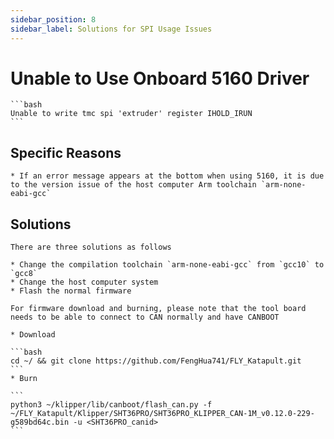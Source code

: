 ```yaml
---
sidebar_position: 8
sidebar_label: Solutions for SPI Usage Issues
---
```


# Unable to Use Onboard 5160 Driver

    ```bash
    Unable to write tmc spi 'extruder' register IHOLD_IRUN
    ```

## Specific Reasons

    * If an error message appears at the bottom when using 5160, it is due to the version issue of the host computer Arm toolchain `arm-none-eabi-gcc`

## Solutions
    There are three solutions as follows

    * Change the compilation toolchain `arm-none-eabi-gcc` from `gcc10` to `gcc8`
    * Change the host computer system
    * Flash the normal firmware

    For firmware download and burning, please note that the tool board needs to be able to connect to CAN normally and have CANBOOT

    * Download

    ```bash
    cd ~/ && git clone https://github.com/FengHua741/FLY_Katapult.git
    ```
    * Burn

    ```
    python3 ~/klipper/lib/canboot/flash_can.py -f ~/FLY_Katapult/Klipper/SHT36PRO/SHT36PRO_KLIPPER_CAN-1M_v0.12.0-229-g589bd64c.bin -u <SHT36PRO_canid>
    ```